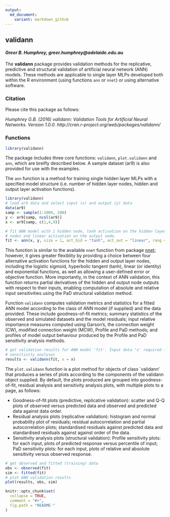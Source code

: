 ```yaml
---
output:
  md_document:
    variant: markdown_github
---
```


## validann

#### *Greer B. Humphrey, greer.humphrey@adelaide.edu.au*

The **validann** package provides validation methods for the replicative, predictive and structural validation of artificial neural network (ANN) models. These methods are applicable to single layer MLPs developed both within the R environment (using functions `ann` or `nnet`) or using alternative software.


### Citation

Please cite this package as follows:

*Humphrey G.B. (2016) validann: Validation Tools for Artificial Neural Networks. Version 1.0.0. http://cran.r-project.org/web/packages/validann/*

### Functions

```r
library(validann)
```

The package includes three core functions: `validann`, `plot.validann` and `ann`, which are breifly described below. A sample dataset (ar9) is also provided for use with the examples.
 
The `ann` function is a method for training single hidden layer MLPs with a specified model structure (i.e. number of hidden layer nodes, hidden and output layer activation functions). 

```r
library(validann)
# load ar9 data and select input (x) and output (y) data
data(ar9)
samp <- sample(1:1000, 200)
y <- ar9[samp, ncol(ar9)]
x <- ar9[samp, c(1,4,9)]

# fit ANN model with 1 hidden node, tanh activation on the hidden layer
# nodes and linear activation on the output node.
fit <- ann(x, y, size = 1, act_hid = "tanh", act_out = "linear", rang = 0.1)
```

This function is similar to the available `nnet` function from package [nnet](http://cran.r-project.org/web/packages/nnet/index.html); however, it gives greater flexiblity by providing a choice between four alternative activation functions for the hidden and output layer nodes, including the logistic sigmoid, hyperbolic tangent (tanh), linear (or identity) and exponential functions, as well as allowing a user-defined error or objective function. More importantly, in the context of ANN validation, this function returns partial derivatives of the hidden and output node outputs with respect to their inputs, enabling computation of absolute and relative input sensitivities using the PaD structural validation method.

Function `validann` computes validation metrics and statistics for a fitted ANN model according to the class of ANN model (if supplied) and the data provided. These include goodness-of-fit metrics; summary statistics of the observed and simulated datasets and the model residuals; input relative importance measures computed using Garson's, the connection weight (CW), modified connection weight (MCW), Profile and PaD methods; and profiles of model output behaviour produced by the Profile and PaD sensitivity analysis methods.

```r
# get validation results for ANN model 'fit'. Input data 'x' required for 
# sensitivity analyses
results <- validann(fit, x = x)
```

The `plot.validann` function is a plot method for objects of class `validann' that produces a series of plots according to the components of the validann object supplied. By default, the plots produced are grouped into goodness-of-fit, residual analysis and sensitivity analysis plots, with multiple plots to a page, as follows:

-   Goodness-of-fit plots (predictive, replicative validation): scatter and Q-Q plots of observed versus predicted data and observed and predicted data against data order.
-   Residual analysis plots (replicative validation): histogram and normal probability plot of residuals; residual autocorrelation and partial autocorrelation plots; standardised residuals against predicted data and standardised residuals against against order of the data.
-   Sensitivity analysis plots (structural validation): Profile sensitivity plots: for each input, plots of predicted response versus percentile of input; PaD sensitivity plots: for each input, plots of relative and absolute sensitivity versus observed response.

```r
# get observed and fitted (training) data
obs <- observed(fit)
sim <- fitted(fit)
# plot ANN validation results
plot(results, obs, sim)
```

```r
knitr::opts_chunk$set(
  collapse = TRUE,
  comment = "#>",
  fig.path = "README-"
)
```
